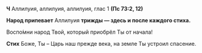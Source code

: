 **Ч** Аллилуия, аллилуия, аллилуия, глас 1 **(Пс 73:2, 12)**

**Народ припевает** Аллилуия **трижды — здесь и после каждого стиха.**

Воспо́мни народ Твой, который приобрёл Ты от начала!

**Стих** Боже, Ты – Царь наш прежде века, на земле Ты устроил спасение.
